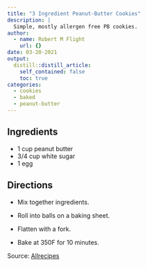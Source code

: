 ```yaml
---
title: "3 Ingredient Peanut-Butter Cookies"
description: |
  Simple, mostly allergen free PB cookies.
author:
  - name: Robert M Flight
    url: {}
date: 03-20-2021
output:
  distill::distill_article:
    self_contained: false
    toc: true
categories:
  - cookies
  - baked
  - peanut-butter
---
```


## Ingredients

* 1 cup peanut butter
* 3/4 cup white sugar
* 1 egg

## Directions

* Mix together ingredients.
* Roll into balls on a baking sheet.
* Flatten with a fork.

* Bake at 350F for 10 minutes.

Source: [Allrecipes](https://www.allrecipes.com/recipe/244614/3-ingredient-peanut-butter-cookies/)
